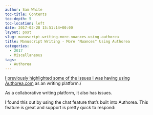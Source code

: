 ```yaml
---
author: Sam White
toc-title: Contents
toc-depth: 5
toc-location: left
date: 2017-02-28 15:51:14+00:00
layout: post
slug: manuscript-writing-more-nuances-using-authorea
title: Manuscript Writing - More "Nuances" Using Authorea
categories:
  - 2017
  - Miscellaneous
tags:
  - Authorea
---
```


[I previously highlighted some of the issues I was having using Authorea.com](https://robertslab.github.io/sams-notebook/posts/2017/2017-01-23-manuscript-writing-the-nuances-of-using-authorea/) as an writing platform./

As a collaborative writing platform, it also has issues.










I found this out by using the chat feature that's built into Authorea. This feature is great and support is pretty quick to respond:
















